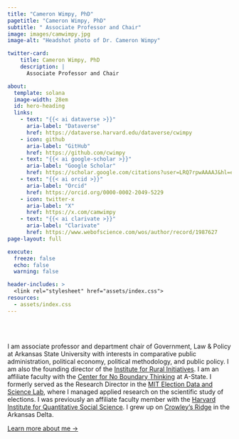 ```yaml
---
title: "Cameron Wimpy, PhD"
pagetitle: "Cameron Wimpy, PhD"
subtitle: " Associate Professor and Chair"
image: images/camwimpy.jpg
image-alt: "Headshot photo of Dr. Cameron Wimpy"

twitter-card:
    title: Cameron Wimpy, PhD
    description: |
      Associate Professor and Chair

about:
  template: solana
  image-width: 28em
  id: hero-heading
  links:
    - text: "{{< ai dataverse >}}"
      aria-label: "Dataverse"
      href: https://dataverse.harvard.edu/dataverse/cwimpy
    - icon: github
      aria-label: "GitHub"
      href: https://github.com/cwimpy
    - text: "{{< ai google-scholar >}}"
      aria-label: "Google Scholar"
      href: https://scholar.google.com/citations?user=LRQ7rpwAAAAJ&hl=en
    - text: "{{< ai orcid >}}"
      aria-label: "Orcid"
      href: https://orcid.org/0000-0002-2049-5229
    - icon: twitter-x
      aria-label: "X"
      href: https://x.com/camwimpy
    - text: "{{< ai clarivate >}}"
      aria-label: "Clarivate"
      href: https://www.webofscience.com/wos/author/record/1987627
page-layout: full

execute: 
  freeze: false
  echo: false
  warning: false

header-includes: >
  <link rel="stylesheet" href="assets/index.css">
resources:
  - assets/index.css
---
```


<br><br>

::: {#hero-heading}
I am associate professor and department chair of Government, Law & Policy at Arkansas State University with interests in comparative public administration, political economy, political methodology, and public policy. I am also the founding director of the [Institute for Rural Initiatives](https://www.astate.edu/a/iri/). I am an affiliate faculty with the [Center for No Boundary Thinking](https://www.astate.edu/a/cnbt/) at A-State. I formerly served as the Research Director in the [MIT Election Data and Science Lab](http://electionlab.mit.edu), where I managed applied research on the scientific study of elections. I was previously an affiliate faculty member with the [Harvard Institute for Quantitative Social Science](https://www.iq.harvard.edu/home). I grew up on [Crowley's Ridge](https://en.wikipedia.org/wiki/Crowley%27s_Ridge) in the Arkansas Delta.

[Learn more about me →](/about){.about-links .subtitle}
:::
